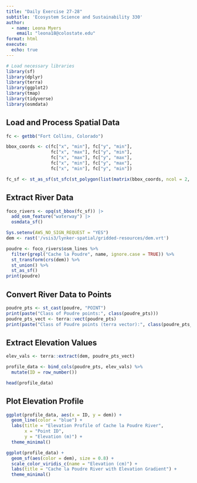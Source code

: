 ```yaml
---
title: "Daily Exercise 27-28"
subtitle: 'Ecosystem Science and Sustainability 330'
author:
  - name: Leona Myers
    email: "leona18@colostate.edu"
format: html
execute:
  echo: true
---
```

```r
# Load necessary libraries
library(sf)
library(dplyr)
library(terra)
library(ggplot2)
library(tmap)
library(tidyverse)
library(osmdata)
```

## Load and Process Spatial Data

```r
fc <- getbb("Fort Collins, Colorado")

bbox_coords <- c(fc["x", "min"], fc["y", "min"],
                 fc["x", "max"], fc["y", "min"],
                 fc["x", "max"], fc["y", "max"],
                 fc["x", "min"], fc["y", "max"],
                 fc["x", "min"], fc["y", "min"])

fc_sf <- st_as_sf(st_sfc(st_polygon(list(matrix(bbox_coords, ncol = 2, byrow = TRUE)))))
```

## Extract River Data

```r
foco_rivers <- opq(st_bbox(fc_sf)) |>
  add_osm_feature("waterway") |>
  osmdata_sf()

Sys.setenv(AWS_NO_SIGN_REQUEST = "YES") 
dem <- rast('/vsis3/lynker-spatial/gridded-resources/dem.vrt')

poudre <- foco_rivers$osm_lines %>%
  filter(grepl("Cache la Poudre", name, ignore.case = TRUE)) %>%
  st_transform(crs(dem)) %>% 
  st_union() %>%
  st_as_sf()
print(poudre)
```

## Convert River Data to Points

```r
poudre_pts <- st_cast(poudre, "POINT")
print(paste("Class of Poudre points:", class(poudre_pts)))
poudre_pts_vect <- terra::vect(poudre_pts)
print(paste("Class of Poudre points (terra vector):", class(poudre_pts_vect)))  
```

## Extract Elevation Values

```r
elev_vals <- terra::extract(dem, poudre_pts_vect)

profile_data <- bind_cols(poudre_pts, elev_vals) %>%
  mutate(ID = row_number())

head(profile_data)
```

## Plot Elevation Profile

```r
ggplot(profile_data, aes(x = ID, y = dem)) +
  geom_line(color = "blue") +
  labs(title = "Elevation Profile of Cache la Poudre River",
       x = "Point ID",
       y = "Elevation (m)") +
  theme_minimal()
```


```r
ggplot(profile_data) +
  geom_sf(aes(color = dem), size = 0.8) +
  scale_color_viridis_c(name = "Elevation (cm)") +
  labs(title = "Cache la Poudre River with Elevation Gradient") +
  theme_minimal()
```


